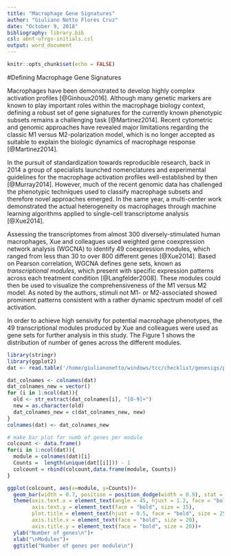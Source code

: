 ```yaml
---
title: "Macrophage Gene Signatures"
author: "Giuliano Netto Flores Cruz"
date: "October 9, 2018"
bibliography: library.bib
csl: abnt-ufrgs-initials.csl
output: word_document
---
```


```r
knitr::opts_chunk$set(echo = FALSE)
```

#Defining Macrophage Gene Signatures

  Macrophages have been demonstrated to develop highly complex activation profiles [@Ginhoux2016]. Although many genetic markers are known to play important roles within the macrophage biology context, defining a robust set of gene signatures for the currently known phenotypic subsets remains a challenging task [@Martinez2014]. Recent cytometric and genomic approaches have revealed major limitations regarding the classic M1 versus M2-polarization model, which is no longer accepted as suitable to explain the biologic dynamics of macrophage response [@Martinez2014].
  
  In the pursuit of standardization towards reproducible research, back in 2014 a group of specialists launched nomenclatures and experimental guidelines for the macrophage activation profiles well-established by then [@Murray2014]. However, much of the recent genomic data has challenged the phenotypic techniques used to classify macrophage subsets and therefore novel approaches emerged. In the same year, a multi-center work demonstrated the actual heterogeneity os macrophages through machine learning algorithms applied to single-cell transcriptome analysis [@Xue2014]. 
  
  Assessing the transcriptomes from almost 300 diversely-stimulated human macrophages, Xue and colleagues used weighted gene coexpression network analysis (WGCNA) to identify 49 coexpression modules, which ranged from less than 30 to over 800 different genes [@Xue2014]. Based on Pearson correlation, WGCNA defines gene sets, known as _transcriptional modules_, which present with specific expression patterns across each treatment condition [@Langfelder2008]. These modules could then be used to visualize the comprehensiveness of the M1 versus M2 model. As noted by the authors, stimuli not M1- or M2-associated showed prominent patterns consistent with a rather dynamic spectrum model of cell activation.
  
  In order to achieve high sensivity for potential macrophage phenotypes, the 49 transcriptional modules produced by Xue and colleagues were used as gene sets for further analysis in this study. The Figure 1 shows the distribution of number of genes across the different modules.
  
```r

library(stringr)
library(ggplot2)
dat <- read.table('/home/giulianonetto/windows/tcc/checklist/genesigs/papers/Xue, 2014/modules.csv', sep = '\t', header = T, stringsAsFactors = F)

dat_colnames <- colnames(dat)
dat_colnames_new = vector()
for (i in 1:ncol(dat)){
  old <- str_extract(dat_colnames[i], "[0-9]+")
  new = as.character(old)
  dat_colnames_new = c(dat_colnames_new, new)
}
colnames(dat) <- dat_colnames_new

# make bar plot for numb of genes per module
colcount <- data.frame()
for(i in 1:ncol(dat)){
  module = colnames(dat)[i]
  Counts =  length(unique(dat[[i]])) - 1
  colcount = rbind(colcount,data.frame(module, Counts))
}

ggplot(colcount, aes(x=module, y=Counts))+
  geom_bar(width = 0.7, position = position_dodge(width = 0.9), stat = "identity")+
  theme(axis.text.x = element_text(angle = 45, hjust = 1.2, face = "bold", size = 11),
        axis.text.y = element_text(face = "bold", size = 15),
        plot.title = element_text(hjust = 0.5, face = "bold", size = 25),
        axis.title.x = element_text(face = "bold", size = 20),
        axis.title.y = element_text(face = "bold", size = 20))+
  ylab("Number of genes\n")+
  xlab("\nModules")+
  ggtitle("Number of genes per module\n")

```
